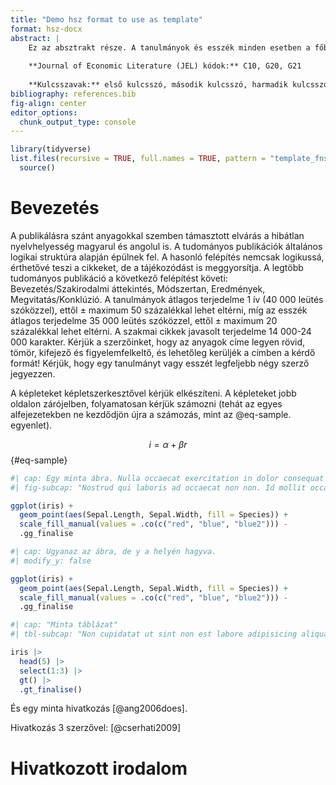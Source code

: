 ```yaml
---
title: "Demo hsz format to use as template"
format: hsz-docx
abstract: |
    Ez az absztrakt része. A tanulmányok és esszék minden esetben a főbb hipotéziseket és állításokat tartalmazó (kb. 800–1000 karakteres) összefoglalóval (absztrakt) kezdődnek. A szakmai cikkek esetében csak rövid (max 800 karakteres) absztraktot kérünk. Ebben tehát mindössze három dologra kell kitérni: mit vizsgálnak, milyen eszközökkel, módszerekkel, mi az eredmény.
    
    **Journal of Economic Literature (JEL) kódok:** C10, G20, G21
    
    **Kulcsszavak:** első kulcsszó, második kulcsszó, harmadik kulcsszó, negyedik kulcsszó
bibliography: references.bib
fig-align: center
editor_options: 
  chunk_output_type: console
---
```


```r
library(tidyverse)
list.files(recursive = TRUE, full.names = TRUE, pattern = "template_fns.R$") |> 
  source()
```

# Bevezetés

A publikálásra szánt anyagokkal szemben támasztott elvárás a hibátlan nyelvhelyesség magyarul és angolul is. A tudományos publikációk általános logikai struktúra alapján épülnek fel. A hasonló felépítés nemcsak logikussá, érthetővé teszi a cikkeket, de a tájékozódást is meggyorsítja. A legtöbb tudományos publikáció a következő felépítést követi: Bevezetés/Szakirodalmi áttekintés, Módszertan, Eredmények, Megvitatás/Konklúzió. A tanulmányok átlagos terjedelme 1 ív (40 000 leütés szóközzel), ettől ± maximum 50 százalékkal lehet eltérni, míg az esszék átlagos terjedelme 35 000 leütés szóközzel, ettől ± maximum 20 százalékkal lehet eltérni. A szakmai cikkek javasolt terjedelme 14 000-24 000 karakter. Kérjük a szerzőinket, hogy az anyagok címe legyen rövid, tömör, kifejező és figyelemfelkeltő, és lehetőleg kerüljék a címben a kérdő formát! Kérjük, hogy egy tanulmányt vagy esszét legfeljebb négy szerző jegyezzen.

A képleteket képletszerkesztővel kérjük elkészíteni. A képleteket jobb oldalon zárójelben, folyamatosan kérjük számozni (tehát az egyes alfejezetekben ne kezdődjön újra a számozás, mint az @eq-sample. egyenlet).

$$
i = \alpha + \beta r
$$ {#eq-sample}

```r
#| cap: Egy minta ábra. Nulla occaecat exercitation in dolor consequat aliqua et.
#| fig-subcap: "Nostrud qui laboris ad occaecat non non. Id mollit occaecat velit do ad id ad eu dolor ad veniam ipsum duis. Irure deserunt ad pariatur proident occaecat nisi aute cupidatat ea eiusmod laborum esse dolore ex nisi. Ullamco excepteur nulla officia occaecat ut do qui non pariatur. Irure anim nisi non dolore dolor qui pariatur. Forrás: Saját szerkesztés."

ggplot(iris) + 
  geom_point(aes(Sepal.Length, Sepal.Width, fill = Species)) + 
  scale_fill_manual(values = .co(c("red", "blue", "blue2"))) -
  .gg_finalise
```

```r
#| cap: Ugyanaz az ábra, de y a helyén hagyva.
#| modify_y: false

ggplot(iris) + 
  geom_point(aes(Sepal.Length, Sepal.Width, fill = Species)) + 
  scale_fill_manual(values = .co(c("red", "blue", "blue2"))) -
  .gg_finalise
```

```r
#| cap: "Minta táblázat"
#| tbl-subcap: "Non cupidatat ut sint non est labore adipisicing aliqua labore consequat fugiat irure fugiat id. Amet exercitation pariatur proident incididunt velit id laborum anim ad duis mollit nisi enim eiusmod. Enim sint qui fugiat elit laborum mollit ipsum pariatur magna enim est. Incididunt nisi culpa est laborum in Lorem quis id sunt ad Lorem consequat."

iris |> 
  head(5) |> 
  select(1:3) |> 
  gt() |> 
  .gt_finalise()
```

És egy minta hivatkozás [@ang2006does]. 

Hivatkozás 3 szerzővel: [@cserhati2009]

# Hivatkozott irodalom {.unnumbered}
